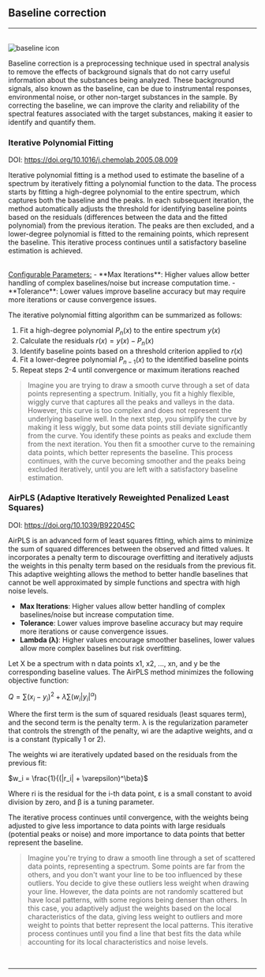 
## Baseline correction
<hr />
<br />
<Image src={`${imagePath}baseline_icon.svg`} alt="baseline icon" width={65} height={65} />


Baseline correction is a preprocessing technique used in spectral analysis to remove the effects of background signals that do not carry useful information about the substances being analyzed. These background signals, also known as the baseline, can be due to instrumental responses, environmental noise, or other non-target substances in the sample. By correcting the baseline, we can improve the clarity and reliability of the spectral features associated with the target substances, making it easier to identify and quantify them.

### Iterative Polynomial Fitting

DOI: https://doi.org/10.1016/j.chemolab.2005.08.009

Iterative polynomial fitting is a method used to estimate the baseline of a spectrum by iteratively fitting a polynomial function to the data. The process starts by fitting a high-degree polynomial to the entire spectrum, which captures both the baseline and the peaks. In each subsequent iteration, the method automatically adjusts the threshold for identifying baseline points based on the residuals (differences between the data and the fitted polynomial) from the previous iteration. The peaks are then excluded, and a lower-degree polynomial is fitted to the remaining points, which represent the baseline. This iterative process continues until a satisfactory baseline estimation is achieved.

<br /> 
<u>Configurable Parameters:</u> 
- **Max Iterations**: Higher values allow better handling of complex baselines/noise but increase computation time. 
- **Tolerance**: Lower values improve baseline accuracy but may require more iterations or cause convergence issues. 

The iterative polynomial fitting algorithm can be summarized as follows:

1. Fit a high-degree polynomial $P_n(x)$ to the entire spectrum $y(x)$
2. Calculate the residuals $r(x) = y(x) - P_n(x)$
3. Identify baseline points based on a threshold criterion applied to $r(x)$
4. Fit a lower-degree polynomial $P_{n-1}(x)$ to the identified baseline points
5. Repeat steps 2-4 until convergence or maximum iterations reached

>Imagine you are trying to draw a smooth curve through a set of data points representing a spectrum. Initially, you fit a highly flexible, wiggly curve that captures all the peaks and valleys in the data. However, this curve is too complex and does not represent the underlying baseline well. In the next step, you simplify the curve by making it less wiggly, but some data points still deviate significantly from the curve. You identify these points as peaks and exclude them from the next iteration. You then fit a smoother curve to the remaining data points, which better represents the baseline. This process continues, with the curve becoming smoother and the peaks being excluded iteratively, until you are left with a satisfactory baseline estimation. 
>

### AirPLS (Adaptive Iteratively Reweighted Penalized Least Squares)

DOI: https://doi.org/10.1039/B922045C 

AirPLS is an advanced form of least squares fitting, which aims to minimize the sum of squared differences between the observed and fitted values. It incorporates a penalty term to discourage overfitting and iteratively adjusts the weights in this penalty term based on the residuals from the previous fit. This adaptive weighting allows the method to better handle baselines that cannot be well approximated by simple functions and spectra with high noise levels.


- **Max Iterations**: Higher values allow better handling of complex baselines/noise but increase computation time.
- **Tolerance**: Lower values improve baseline accuracy but may require more iterations or cause convergence issues.
- **Lambda (λ)**: Higher values encourage smoother baselines, lower values allow more complex baselines but risk overfitting.



Let X be a spectrum with n data points x1, x2, ..., xn, and y be the corresponding baseline values. The AirPLS method minimizes the following objective function:

$Q = \sum(x_i - y_i)^2 + \lambda \sum(w_i |y_i|^\alpha)$

Where the first term is the sum of squared residuals (least squares term), and the second term is the penalty term. λ is the regularization parameter that controls the strength of the penalty, wi are the adaptive weights, and α is a constant (typically 1 or 2).

The weights wi are iteratively updated based on the residuals from the previous fit:

$w_i = \frac{1}{(|r_i| + \varepsilon)^\beta}$

Where ri is the residual for the i-th data point, ε is a small constant to avoid division by zero, and β is a tuning parameter.

The iterative process continues until convergence, with the weights being adjusted to give less importance to data points with large residuals (potential peaks or noise) and more importance to data points that better represent the baseline.

>Imagine you're trying to draw a smooth line through a set of scattered data points, representing a spectrum. Some points are far from the others, and you don't want your line to be too influenced by these outliers. You decide to give these outliers less weight when drawing your line. However, the data points are not randomly scattered but have local patterns, with some regions being denser than others. In this case, you adaptively adjust the weights based on the local characteristics of the data, giving less weight to outliers and more weight to points that better represent the local patterns. This iterative process continues until you find a line that best fits the data while accounting for its local characteristics and noise levels.
> 

<br />
<hr />
<br />
<ImageLink href="/preprocessing/standardize" image={{alt: "standardize icon", src: `${imagePath}standardization_icon.svg`}} text="Standardize" />
<br />
<ImageLink href="/preprocessing/smooth" image={{alt: "smooth icon", src: `${imagePath}smoothing_icon.svg`}} text="Smooth" />
<br />
<ImageLink href="/preprocessing/offset" image={{alt: "offset icon", src: `${imagePath}offset_icon.svg`}} text="Offset" />
<br />
<ImageLink href="/preprocessing/normalize" image={{alt: "normalize icon", src: `${imagePath}normalization_icon.svg`}} text="Normalize" />
<br />
<ImageLink href="/preprocessing/peak-detection" image={{alt: "peak detection icon", src: `${imagePath}peak_detection_icon.svg`}} text="Peaks" />
<br />
<ImageLink href="/preprocessing/derivative" image={{alt: "derivative icon", src: `${imagePath}derivative_icon.svg`}} text="Derivative" />